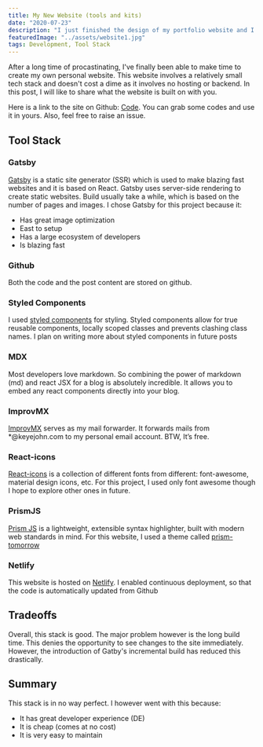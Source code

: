 ```yaml
---
title: My New Website (tools and kits)
date: "2020-07-23"
description: "I just finished the design of my portfolio website and I am really excited about it. In this article, I will discuss the tech stack I used for it."
featuredImage: "../assets/website1.jpg"
tags: Development, Tool Stack
---
```


After a long time of procastinating, I've finally been able to make time to create my own personal website. This website involves a relatively
small tech stack and doesn't cost a dime as it involves no hosting or backend. In this post, I will like to share what the website is built on with you.

Here is a link to the site on Github: [Code](https://github.com/oluwakeye-john/personal). You can grab some codes and use it in yours.
Also, feel free to raise an issue.

## Tool Stack

### Gatsby

[Gatsby](https://gatsbyjs.org) is a static site generator (SSR) which is used to make blazing fast websites and it is based on React. Gatsby uses server-side rendering to create static websites.
Build usually take a while, which is based on the number of pages and images. I chose Gatsby for this project because it:

- Has great image optimization
- East to setup
- Has a large ecosystem of developers
- Is blazing fast

### Github

Both the code and the post content are stored on github.

### Styled Components

I used [styled components](https://styled-components.com/) for styling. Styled components allow for true reusable components, locally scoped classes and prevents clashing class names.
I plan on writing more about styled components in future posts

### MDX

Most developers love markdown. So combining the power of markdown (md) and react JSX for a blog is absolutely incredible. It allows you to embed any react components directly into your blog.

### ImprovMX

[ImprovMX](http://improvmx.com/) serves as my mail forwarder. It forwards mails from \*@keyejohn.com to my personal email account. BTW, It’s free.

### React-icons

[React-icons](https://react-icons.github.io/react-icons/) is a collection of different fonts from different: font-awesome, material design icons, etc. For this project, I used only font awesome though I hope to explore other ones in future.

### PrismJS

[Prism JS](https://prismjs.com/) is a lightweight, extensible syntax highlighter, built with modern web standards in mind. For this website, I used a theme called <a href='#'>prism-tomorrow</a>

### Netlify

This website is hosted on [Netlify](httsp://netlify.com). I enabled continuous deployment, so that the code is automatically updated from Github

## Tradeoffs

Overall, this stack is good. The major problem however is the long build time. This denies the opportunity to see changes to the site immediately. However, the introduction of Gatby's incremental build has reduced this drastically.

## Summary

This stack is in no way perfect. I however went with this because:

- It has great developer experience (DE)
- It is cheap (comes at no cost)
- It is very easy to maintain

